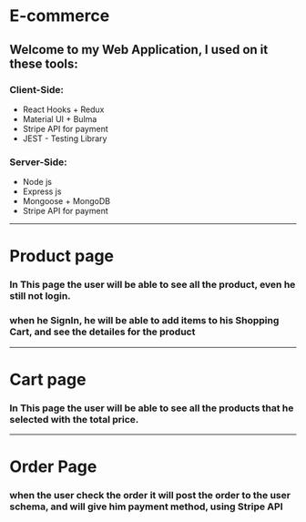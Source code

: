 
# E-commerce

## Welcome to my Web Application, I used on it these tools:

### Client-Side:

- React Hooks + Redux
- Material UI + Bulma
- Stripe API for payment
- JEST - Testing Library

### Server-Side:

- Node js
- Express js
- Mongoose + MongoDB
- Stripe API for payment

---

# Product page

### In This page the user will be able to see all the product, even he still not login.

### when he SignIn, he will be able to add items to his Shopping Cart, and see the detailes for the product

---

# Cart page

### In This page the user will be able to see all the products that he selected with the total price.

<Cart />

---

# Order Page

### when the user check the order it will post the order to the user schema, and will give him payment method, using Stripe API
